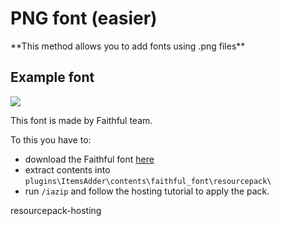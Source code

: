 # PNG font (easier)


<Note>
**This method allows you to add fonts using .png files**
</Note>


## Example font

![](</assets/images/immagine (23).png>)


<Note>
This font is made by Faithful team.
</Note>


To this you have to:

* download the Faithful font [here](https://www.dropbox.com/s/06et55587zvcmr7/FaithfulFont.zip?dl=0)
* extract contents into `plugins\ItemsAdder\contents\faithful_font\resourcepack\`
* run `/iazip` and follow the hosting tutorial to apply the pack.


<Card title="resourcepack-hosting" icon="text" href="/resourcepack-hosting/" horizontal>
resourcepack-hosting
</Card>